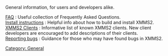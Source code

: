 {{Navbar}}

{{ReleaseStatus}}

General information, for users and developers alike.

; [[FAQ]] : Useful collection of Frequently Asked Questions.
; [[Install instructions]] : Helpful info about how to build and install XMMS2.
; [[XMMS2 Clients]] : Informative list of known XMMS2 clients. New client developers are encouraged to add descriptions of their clients.
; [[Reporting bugs]] : Guidance for those who may have found bugs in XMMS2.

[[Category: General]]